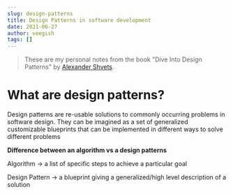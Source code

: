 ```yaml
---
slug: design-patterns
title: Design Patterns in software development
date: 2021-06-27
author: veegish
tags: []
---
```

> These are my personal notes from the book "Dive Into Design Patterns" by [Alexander Shvets](https://refactoring.guru/design-patterns/book).[](https://refactoring.guru/design-patterns/book)

# What are design patterns?

Design patterns are re-usable solutions to commonly occurring problems in software design. They can be imagined as a set of generalized customizable blueprints that can be implemented in different ways to solve different problems



**Difference between an algorithm vs a design patterns**

Algorithm -> a list of specific steps to achieve a particular goal

Design Pattern -> a blueprint giving a generalized/high level description of a solution